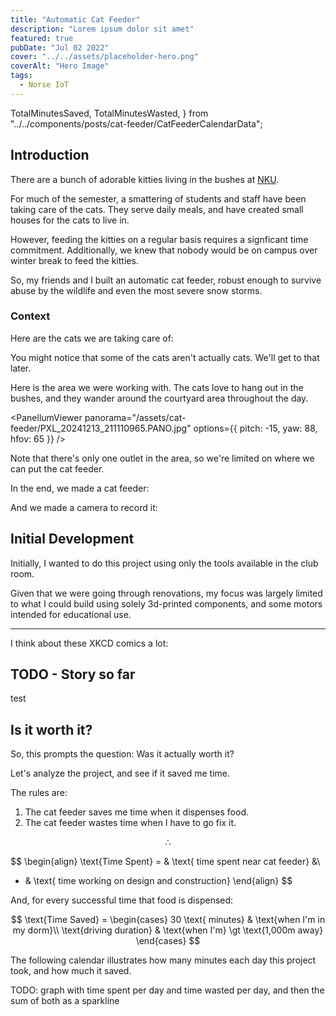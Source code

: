 ```yaml
---
title: "Automatic Cat Feeder"
description: "Lorem ipsum dolor sit amet"
featured: true
pubDate: "Jul 02 2022"
cover: "../../assets/placeholder-hero.png"
coverAlt: "Hero Image"
tags:
  - Norse IoT
---
```


  TotalMinutesSaved,
  TotalMinutesWasted,
} from "../../components/posts/cat-feeder/CatFeederCalendarData";

## Introduction

There are a bunch of adorable kitties living in the bushes at [NKU](https://www.nku.edu/).

For much of the semester, a smattering of students and staff have been taking care of the cats.
They serve daily meals, and have created small houses for the cats to live in.

However, feeding the kitties on a regular basis requires a signficant time commitment.
Additionally, we knew that nobody would be on campus over winter break to feed the kitties.

So, my friends and I built an automatic cat feeder, robust enough to survive abuse by the
wildlife and even the most severe snow storms.

### Context

Here are the cats we are taking care of:

<CatPictures />

You might notice that some of the cats aren't actually cats. We'll get to that later.

Here is the area we were working with. The cats love to hang out in the bushes, and they wander around the courtyard area throughout the day.

<PanellumViewer
  panorama="/assets/cat-feeder/PXL_20241213_211110965.PANO.jpg"
  options={{ pitch: -15, yaw: 88, hfov: 65 }}
/>

Note that there's only one outlet in the area, so we're limited on where we can put the cat feeder.

In the end, we made a cat feeder:


<ZoomOptimized
  src={CatFeeder}
  alt="A cat feeder made with a yellow bucket, a silver bucket, and an umbrella"
/>

And we made a camera to record it:


<ZoomOptimized
  src={Camera}
  alt="A cat feeder made with a yellow bucket, a silver bucket, and an umbrella"
  width="300"
/>

## Initial Development

Initially, I wanted to do this project using only the tools available in the club room.

Given that we were going through renovations, my focus was largely limited to what I could build using solely 3d-printed components, and some motors intended for educational use.

---

I think about these XKCD comics a lot:

<div style={{ display: "flex" }}>
  <div style={{ flex: 1 }}>
    <ZoomImage
      imageProps={{
        height: "300",
        width: "300",
        alt: "Don't forget the time you spend finding the chart to look up what you save. And the time spent reading this reminder about the time spent. And the time trying to figure out if either of those actually make sense. Remember, every second counts toward your life total, including these right now.",
        src: "https://imgs.xkcd.com/comics/is_it_worth_the_time.png",
      }}
      attribution="XKCD 1205"
      attributionLink="https://xkcd.com/1205/"
    />
  </div>
  <div style={{ flex: 1 }}>
    <ZoomImage
      imageProps={{
        height: "300",
        width: "300",
        alt: "'Automating' comes from the roots 'auto-' meaning 'self-', and 'mating', meaning 'screwing'",
        src: "https://imgs.xkcd.com/comics/automation.png",
      }}
      attribution="XKCD 1319"
      attributionLink="https://xkcd.com/1319/"
    />
  </div>
</div>

## TODO - Story so far

<QuoteBlock>test</QuoteBlock>

## Is it worth it?

So, this prompts the question: Was it actually worth it?

Let's analyze the project, and see if it saved me time.

The rules are:

1. The cat feeder saves me time when it dispenses food.
1. The cat feeder wastes time when I have to go fix it.

$$
\therefore
$$

$$
\begin{align}
\text{Time Spent} = & \text{ time spent near cat feeder} &\\
+ & \text{ time working on design and construction}
\end{align}
$$

And, for every successful time that food is dispensed:

$$
\text{Time Saved} = \begin{cases}
    30 \text{ minutes} & \text{when I'm in my dorm}\\
    \text{driving duration}                     & \text{when I'm} \gt \text{1,000m away}
\end{cases}
$$

The following calendar illustrates how many minutes each day this project <span class="text-red-400">took</span>, and how much it <span class="text-green-400">saved</span>.

<CatFeederCalendar client:load />

TODO: graph with time spent per day and time wasted per day, and then the sum of both as a sparkline

<TotalMinutesWasted />

<TotalMinutesSaved />
